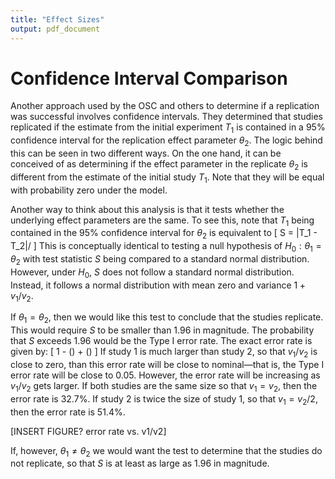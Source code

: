 ```yaml
---
title: "Effect Sizes"
output: pdf_document
---
```


# Confidence Interval Comparison

Another approach used by the OSC and others to determine if a replication was successful involves confidence intervals. 
They determined that studies replicated if the estimate from the initial experiment $T_1$ is contained in a 95\% confidence interval for the replication effect parameter $\theta_2$. 
The logic behind this can be seen in two different ways. 
On the one hand, it can be conceived of as determining if the effect parameter in the replicate $\theta_2$ is different from the estimate of the initial study $T_1$. 
Note that they will be equal with probability zero under the model.

Another way to think about this analysis is that it tests whether the underlying effect parameters are the same.
To see this, note that $T_1$ being contained in the 95\% confidence interval for $\theta_2$ is equivalent to 
\[
S = |T_1 - T_2|/\sqrt{v_2} \leq 1.96
\]
This is conceptually identical to testing a null hypothesis of $H_0: \theta_1 = \theta_2$ with test statistic $S$ being compared to a standard normal distribution.
However, under $H_0$, $S$ does not follow a standard normal distribution.
Instead, it follows a normal distribution with mean zero and variance $1 + v_1/v_2$. 

If $\theta_1 = \theta_2$, then we would like this test to conclude that the studies replicate.
This would require $S$ to be smaller than 1.96 in magnitude. 
The probability that $S$ exceeds 1.96 would be the Type I error rate. 
The exact error rate is given by:
\[
1 - \Phi\left(\frac{1.96}{\sqrt{1 + v_1/v_2}}\right) + \Phi\left(\frac{-1.96}{\sqrt{1 + v_1/v_2}}\right)
\]
If study 1 is much larger than study 2, so that $v_1/v_2$ is close to zero, than this error rate will be close to nominal---that is, the Type I error rate will be close to 0.05.
However, the error rate will be increasing as $v_1/v_2$ gets larger. 
If both studies are the same size so that $v_1 = v_2$, then the error rate is 32.7\%. 
If study 2 is twice the size of study 1, so that $v_1 = v_2/2$, then the error rate is 51.4\%. 

[INSERT FIGURE? error rate vs. v1/v2]

If, however, $\theta_1 \neq \theta_2$ we would want the test to determine that the studies do not replicate, so that $S$ is at least as large as 1.96 in magnitude.


